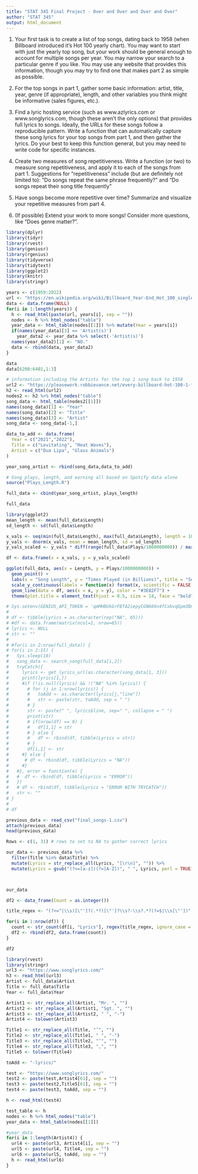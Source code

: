 ```yaml
---
title: "STAT 345 Final Project - Over and Over and Over and Over"
author: "STAT 345"
output: html_document
---
```


1.  Your first task is to create a list of top songs, dating back to 1958 (when Billboard introduced it's Hot 100 yearly chart). You may want to start with just the yearly top song, but your work should be general enough to account for multiple songs per year. You may narrow your search to a particular genre if you like. You may use any website that provides this information, though you may try to find one that makes part 2 as simple as possible.

2.  For the top songs in part 1, gather some basic information: artist, title, year, genre (if appropriate), length, and other variables you think might be informative (sales figures, etc.).

3.  Find a lyric hosting service (such as www.azlyrics.com or www.songlyrics.com, though these aren't the only options) that provides full lyrics to songs. Ideally, the URLs for these songs follow a reproducible pattern. Write a function that can automatically capture these song lyrics for your top songs from part 1, and then gather the lyrics. Do your best to keep this function general, but you may need to write code for specific instances.

4.  Create two measures of song repetitiveness. Write a function (or two) to measure song repetitiveness, and apply it to each of the songs from part 1. Suggestions for "repetitiveness" include (but are definitely not limited to): "Do songs repeat the same phrase frequently?" and "Do songs repeat their song title frequently"

5.  Have songs become more repetitive over time? Summarize and visualize your repetitive measures from part 4.

6.  (If possible) Extend your work to more songs! Consider more questions, like "Does genre matter?".

```r
library(dplyr)
library(tidyr)
library(rvest)
library(geniusr)
library(rgenius)
library(tidyverse)
library(tidytext)
library(ggplot2)
library(knitr)
library(stringr)
```

```r
years <- c(1959:2022)
url <- "https://en.wikipedia.org/wiki/Billboard_Year-End_Hot_100_singles_of_"
data <- data.frame(NULL)
for(i in 1:length(years)) {
  h <- read_html(paste(url, years[i], sep = ""))
  nodes <- h %>% html_nodes("table")
  year_data <- html_table(nodes[[1]]) %>% mutate(Year = years[i])
  if(names(year_data)[3] == 'Artist(s)')
    year_data2 <- year_data %>% select(-'Artist(s)')
  names(year_data2)[1] <- "NO."
  data <- rbind(data, year_data2)
}
```

```r
data
data[6200:6401,1:3]
```

```r
# information including the Artists for the top 1 song back to 1958
url2 <- "https://pleasework.robbievance.net/every-billboard-hot-100-1-from-1958-to-2020/"
h2 <- read_html(url2)
nodes2 <- h2 %>% html_nodes("table")
song_data <- html_table(nodes2[[1]])
names(song_data)[1] <- "Year"
names(song_data)[2] <- "Title"
names(song_data)[3] <- "Artist"
song_data <- song_data[-1,]

data_to_add <- data.frame(
  Year = c("2021","2022"),
  Title = c("Levitating", "Heat Waves"),
  Artist = c("Dua Lipa", "Glass Animals")
)

year_song_artist <- rbind(song_data,data_to_add)

# Song plays, length, and earning all based on Spotify data alone
source("Plays_Length.R")

full_data <- cbind(year_song_artist, plays_length)

full_data
```

```r
library(ggplot2)
mean_length <- mean(full_data$Length)
sd_length <- sd(full_data$Length)

x_vals <- seq(min(full_data$Length), max(full_data$Length), length = 100)
y_vals <- dnorm(x_vals, mean = mean_length, sd = sd_length)
y_vals_scaled <- y_vals * diff(range(full_data$Plays/1000000000)) / max(y_vals)

df <- data.frame(x = x_vals, y = y_vals_scaled)

ggplot(full_data, aes(x = Length, y = Plays/1000000000)) +
  geom_point() +
  labs(x = "Song Length", y = "Times Played (in Billions)", title = "Song Length Vs. Number of Plays") +
  scale_y_continuous(labels = function(x) format(x, scientific = FALSE, big.mark = "", decimal.mark = ".")) + 
  geom_line(data = df, aes(x = x, y = y), color = "#3E82F7") +
  theme(plot.title = element_text(hjust = 0.5, size = 14, face = "bold", margin = margin(b = 20)))

```

```r
# Sys.setenv(GENIUS_API_TOKEN = 'qmMHBUkGrFBTA2iepyCGN666n4fCxbvqGpm3BnCs6tq3HTrhOZKQ-zyoJ_OD3JSz')
# 
# df <- tibble(Lyrics = as.character(rep("NA", 65)))
# #df <- data.frame(matrix(ncol=1, nrow=65))
# lyrics <- NULL
# str <- ""
# 
# #for(i in 2:nrow(full_data)) {
# for(i in 2:15) {
#   Sys.sleep(10)
#   song_data <- search_song(full_data[i,2])
#   tryCatch({
#     lyrics <- get_lyrics_url(as.character(song_data[1, 3]))
#     print(lyrics[1,])
#     #if (!is.null(lyrics) && !("NA" %in% lyrics)) {
#       # for (j in 1:nrow(lyrics)) {
#       #   toAdd <- as.character(lyrics[j,"line"])
#       #   str <- paste(str, toAdd, sep = " ")
#       # }
#       str <- paste(" ", lyrics$line, sep=" ", collapse = " ")
#       print(str)
#       # if(nrow(df) == 0) {
#       #   df[1,1] = str
#       # } else {
#       #   df <- rbind(df, tibble(Lyrics = str))
#       # }
#       df[i,1] <- str
#     #} else {
#      # df <- rbind(df, tibble(Lyrics = "NA"))
#     #}
#   #}, error = function(e) {
#   #  df <- rbind(df, tibble(Lyrics = "ERROR"))
#   })
#   # df <- rbind(df, tibble(Lyrics = "ERROR WITH TRYCATCH"))
#   str <- ""
# }
# 
# df
```

```r
previous_data <- read_csv("final_songs-1.csv")
attach(previous_data)
head(previous_data)

Rows <- c(1, 31) # rows to set to NA to gather correct lyrics

our_data <- previous_data %>%
  filter(Title %in% data$Title) %>%
  mutate(Lyrics = str_replace_all(Lyrics, "[\r\n]", "")) %>%
  mutate(Lyrics = gsub("(?<=[a-z])(?=[A-Z])", " ", Lyrics, perl = TRUE)) # mainly fixes the lyrics, but there are instances where there are words that are all capitalized and fixed together, along with special characters and words fixed together



our_data
```






```r
df2 <- data_frame(Count = as.integer())

title_regex <- "(?<=^|\\s)[\"']?(.*?)[\"']?\\s?-\\s?.*?(?=$|\\s[\"'])"

for(i in 1:nrow(df)) {
  count <- str_count(df[i, "Lyrics"], regex(title_regex, ignore_case = TRUE))
  df2 <- rbind(df2, data.frame(count))
}

df2
```



```r
library(rvest)
library(stringr)
url3 <- "https://www.songlyrics.com/"
h3 <- read_html(url3)
Artist <- full_data$Artist
Title <- full_data$Title
Year <- full_data$Year

Artist1 <- str_replace_all(Artist, "Mr. ", "")
Artist2 <- str_replace_all(Artist1, "Sgt. ", "")
Artist3 <- str_replace_all(Artist2, " ", "-")
Artist4 <- tolower(Artist3)

Title1 <- str_replace_all(Title, "’", "")
Title2 <- str_replace_all(Title1, " ", "-")
Title3 <- str_replace_all(Title2, "‘", "")
Title4 <- str_replace_all(Title3, ",", "")
Title5 <- tolower(Title4)

toAdd <- "-lyrics/"

test <- "https://www.songlyrics.com/"
test2 <- paste(test,Artist4[61], sep = "")
test3 <- paste(test2,Title5[61], sep = "")
test4 <- paste(test3, toAdd, sep = "")

h <- read_html(test4)

test_table <- h 
nodes <- h %>% html_nodes("table")
year_data <- html_table(nodes[[1]]) 

#year_data
for(i in 1:length(Artist4)) {
  url4 <- paste(url3, Artist4[i], sep = "")
  url5 <- paste(url4, Title4, sep = "")
  url6 <- paste(url5, toAdd, sep = "")
  h <- read_html(url6)
}
```
